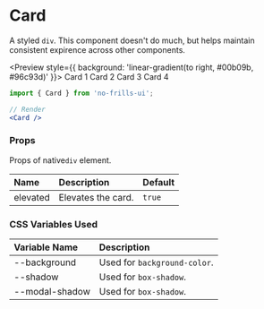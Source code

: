
<Meta title='Components/Card' component={Card} />

# Card

A styled `div`. This component doesn't do much, but helps maintain consistent expirence across other components.

<Preview style={{ background: 'linear-gradient(to right, #00b09b, #96c93d)' }}>
    <Card>
        <Dummy>Card 1</Dummy>
    </Card>
    <Card elevated>
        <Dummy>Card 2</Dummy>
    </Card>
    <Card>
        <Dummy>Card 3</Dummy>
    </Card>
    <Card elevated>
        <Dummy>Card 4</Dummy>
    </Card>
</Preview>

```jsx
import { Card } from 'no-frills-ui';

// Render
<Card />
```
### Props

Props of native`div` element.

| Name | Description | Default |
| :- | :- | :- |
| elevated | Elevates the card. | `true` |

### CSS Variables Used

| Variable Name | Description |
| :- | :- |
| --background | Used for `background-color`. |
| --shadow | Used for `box-shadow`. |
| --modal-shadow | Used for `box-shadow`. |

